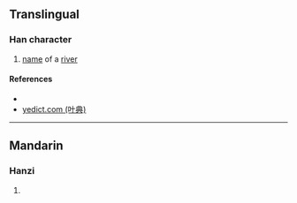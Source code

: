 {{character info/new}}
==Translingual==

===Han character===
{{Han char|rn=85|rad=水|as=11|sn=14|four=|canj=EYHJ|ids=⿰氵逢}}

# {{lb|zh|archaic}} [[name]] of a [[river]]

====References====
* {{Han ref|kx=0646.280|dkj=18162|hdz=31727.030|uh=6F28|ud=28456}}
* [http://yedict.com/htm/6F/6F28.htm yedict.com (叶典)]

----

==Mandarin==

===Hanzi===
{{cmn-hanzi|pin=[[féng]] ([[feng2]])|wg=feng<sup>2</sup>}}

# {{defn|lang=cmn|sort=水11}}